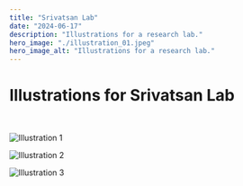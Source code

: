 ```yaml
---
title: "Srivatsan Lab"
date: "2024-06-17"
description: "Illustrations for a research lab."
hero_image: "./illustration_01.jpeg"
hero_image_alt: "Illustrations for a research lab."
---
```


# Illustrations for Srivatsan Lab

<br/>

![Illustration 1](./illustration_01.jpeg)<br/>

![Illustration 2](./illustration_02.jpeg)<br/>

![Illustration 3](./illustration_03.jpg)<br/>